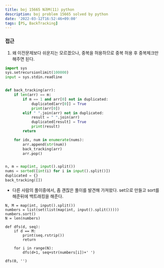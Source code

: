 ```yaml
---
title: boj 15665 N과M(11) python
description: boj problem 15665 solved by python
date: '2022-03-12T16:52:46+09:00'
tags: [PS, BackTracking]
---
```


### 접근
1. 왜 이전문제보다 쉬운지는 모르겠으나, 중복을 허용하므로 중복 허용 후 중복체크만 해주면 된다.

```python
import sys
sys.setrecursionlimit(100000)
input = sys.stdin.readline


def back_tracking(arr):
    if len(arr) == m:
        if m == 1 and arr[0] not in duplicated:
            duplicated[arr[0]] = True
            print(arr[0])
        elif " ".join(arr) not in duplicated:
            result = " ".join(arr)
            duplicated[result] = True
            print(result)
        return

    for idx, num in enumerate(nums):
        arr.append(str(num))
        back_tracking(arr)
        arr.pop()


n, m = map(int, input().split())
nums = sorted([int(i) for i in input().split()])
duplicated = {}
back_tracking([])
```

- 다른 사람의 풀이중에서, 좀 괜찮은 풀이를 발견해 가져왔다. set으로 만들고 sort를 해준뒤에 백트래킹을 해준다.
```
N, M = map(int, input().split())
numbers = list(set(list(map(int, input().split()))))
numbers.sort()
N = len(numbers)

def dfs(d, seq):
    if d == M:
        print(seq.rstrip())
        return

    for i in range(N):
        dfs(d+1, seq+str(numbers[i])+' ')

dfs(0, '')
```

